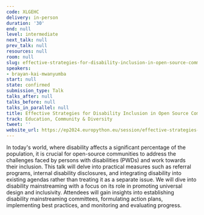 ```yaml
---
code: XLGEHC
delivery: in-person
duration: '30'
end: null
level: intermediate
next_talk: null
prev_talk: null
resources: null
room: null
slug: effective-strategies-for-disability-inclusion-in-open-source-communities
speakers:
- brayan-kai-mwanyumba
start: null
state: confirmed
submission_type: Talk
talks_after: null
talks_before: null
talks_in_parallel: null
title: Effective Strategies for Disability Inclusion in Open Source Communities
track: Education, Community & Diversity
tweet: ''
website_url: https://ep2024.europython.eu/session/effective-strategies-for-disability-inclusion-in-open-source-communities
---
```


In today's world, where disability affects a significant percentage of the population, it is crucial for open-source communities to address the challenges faced by persons with disabilities (PWDs) and work towards their inclusion. This talk will delve into practical measures such as referral programs, internal disability disclosures, and integrating disability into existing agendas rather than treating it as a separate issue. We will dive into disability mainstreaming with a focus on its role in promoting universal design and inclusivity. Attendees will gain insights into establishing disability mainstreaming committees, formulating action plans, implementing best practices, and monitoring and evaluating progress.
